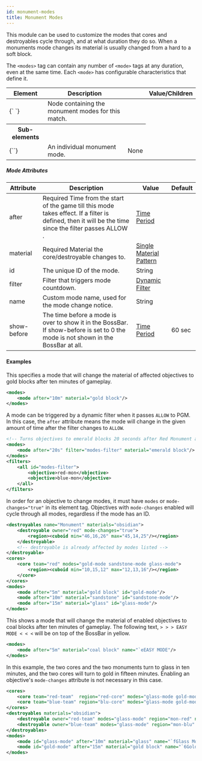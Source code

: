 ```yaml
---
id: monument-modes
title: Monument Modes
---
```


This module can be used to customize the modes that cores and destroyables cycle
through, and at what duration they do so. When a monuments mode changes its
material is usually changed from a hard to a soft block.

The `<modes>` tag can contain any number of `<mode>` tags at any duration, even at the same time.
Each `<mode>` has configurable characteristics that define it.

<div className="table-container">
  <table>
    <thead>
      <tr>
        <th>Element</th>
        <th>Description</th>
        <th />
        <th>Value/Children</th>
      </tr>
    </thead>
    <tbody>
      <tr>
        <td>
          <label>{`<modes> </modes>`}</label>
        </td>
        <td>Node containing the monument modes for this match.</td>
        <td />
      </tr>
      <tr>
        <th>Sub-elements</th>
        <th />
        <th />
      </tr>
      <tr>
        <td>
          <label>{`<mode/>`}</label>
        </td>
        <td>An individual monument mode.</td>
        <td>
          <span className="badge badge--secondary">None</span>
        </td>
      </tr>
    </tbody>
  </table>
</div>

##### Mode Attributes

<div className="table-container">
  <table>
    <thead>
      <tr>
        <th>Attribute</th>
        <th>Description</th>
        <th>Value</th>
        <th>Default</th>
      </tr>
    </thead>
    <tbody>
      <tr>
        <td>
          <label>after</label>
        </td>
        <td>
          <span className="badge badge--danger">Required</span>
          Time from the start of the game till this mode takes effect. If a filter
          is defined, then it will be the time since the filter passes <label>
            ALLOW
          </label>.
        </td>
        <td>
          <a href="/docs/reference/misc/time-periods">Time Period</a>
        </td>
        <td></td>
      </tr>
      <tr>
        <td>
          <label>material</label>
        </td>
        <td>
          <span className="badge badge--danger">Required</span>
          Material the core/destroyable changes to.
        </td>
        <td>
          <a href="/docs/reference/items/inventory#material_matchers">
            Single Material Pattern
          </a>
        </td>
        <td></td>
      </tr>
      <tr>
        <td>
          <label>id</label>
        </td>
        <td>The unique ID of the mode.</td>
        <td>
          <span className="badge badge--primary">String</span>
        </td>
        <td></td>
      </tr>
      <tr>
        <td>
          <label>filter</label>
        </td>
        <td>Filter that triggers mode countdown.</td>
        <td>
          <a href="/docs/modules/mechanics/filters">Dynamic Filter</a>
        </td>
        <td></td>
      </tr>
      <tr>
        <td>
          <label>name</label>
        </td>
        <td>Custom mode name, used for the mode change notice.</td>
        <td>
          <span className="badge badge--primary">String</span>
        </td>
        <td></td>
      </tr>
      <tr>
        <td>
          <label>show-before</label>
        </td>
        <td>
          The time before a mode is over to show it in the BossBar.
          <br />
          If show-before is set to 0 the mode is not shown in the BossBar at
          all.
        </td>
        <td>
          <a href="/docs/reference/misc/time-periods">Time Period</a>
        </td>
        <td>60 sec</td>
      </tr>
    </tbody>
  </table>
</div>

#### Examples

This specifies a mode that will change the material of affected objectives
to gold blocks after ten minutes of gameplay.

```xml
<modes>
    <mode after="10m" material="gold block"/>
</modes>
```

A mode can be triggered by a dynamic filter when it passes `ALLOW` to PGM.
In this case, the `after` attribute means the mode will change in the
given amount of time after the filter changes to `ALLOW`.

```xml
<!-- Turns objectives to emerald blocks 20 seconds after Red Monument and Blue Monument have been destryoed -->
<modes>
    <mode after="20s" filter="modes-filter" material="emerald block"/>
</modes>
<filters>
    <all id="modes-filter">
        <objective>red-mon</objective>
        <objective>blue-mon</objective>
    </all>
</filters>
```

In order for an objective to change modes,
it must have `modes` or `mode-changes="true"` in its element tag.
Objectives with `mode-changes` enabled will cycle through all
modes, regardless if the mode has an ID.

```xml
<destroyables name="Monument" materials="obsidian">
    <destroyable owner="red" mode-changes="true">
        <region><cuboid min="46,16,26" max="45,14,25"/></region>
    </destroyable>
    <!-- destroyable is already affected by modes listed -->
</destroyable>
<cores>
    <core team="red" modes="gold-mode sandstone-mode glass-mode">
        <region><cuboid min="10,15,12" max="12,13,16"/></region>
    </core>
</cores>
<modes>
    <mode after="5m" material="gold block" id="gold-mode"/>
    <mode after="10m" material="sandstone" id="sandstone-mode"/>
    <mode after="15m" material="glass" id="glass-mode"/>
</modes>
```

This shows a mode that will change the material of enabled objectives to
coal blocks after ten minutes of gameplay. The following text, `> > > EASY MODE < < <`
will be on top of the BossBar in yellow.

```xml
<modes>
    <mode after="5m" material="coal block" name="`eEASY MODE"/>
</modes>
```

In this example, the two cores and the two monuments turn to glass in ten minutes, and the
two cores will turn to gold in fifteen minutes. Enabling an objective's `mode-changes`
attribute is not necessary in this case.

```xml
<cores>
    <core team="red-team"  region="red-core" modes="glass-mode gold-mode"/>
    <core team="blue-team" region="blu-core" modes="glass-mode gold-mode"/>
</cores>
<destroyables materials="obsidian">
    <destroyable owner="red-team" modes="glass-mode" region="mon-red" name="Red Monument"/>
    <destroyable owner="blue-team" modes="glass-mode" region="mon-blu" name="Blue Monument"/>
</destroyables>
<modes>
    <mode id="glass-mode" after="10m" material="glass" name="`fGlass Mode"/>
    <mode id="gold-mode" after="15m" material="gold block" name="`6Gold Mode"/>
</modes>
```
